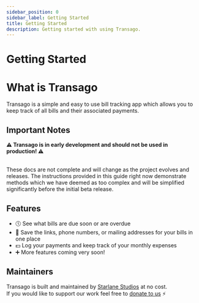 ```yaml
---
sidebar_position: 0
sidebar_label: Getting Started
title: Getting Started
description: Getting started with using Transago.
---
```


# Getting Started

# What is Transago

Transago is a simple and easy to use bill tracking app which allows you to keep track of all bills and their associated payments.

## Important Notes
<b>⚠️ Transago is in early development and should not be used in production! ⚠️</b><br/>
<br/>

These docs are not complete and will change as the project evolves and releases. 
The instructions provided in this guide right now demonstrate methods which we have deemed as too complex and will be simplified significantly before the initial beta release. 

## Features
- 🕔 See what bills are due soon or are overdue
- 🔖 Save the links, phone numbers, or mailing addresses for your bills in one place
- 💵 Log your payments and keep track of your monthly expenses
- ➕ More features coming very soon!

## Maintainers
Transago is built and maintained by <a href="https://starlane.studio/">Starlane Studios</a> at no cost.<br />
If you would like to support our work feel free to [donate to us](https://paypal.me/StarlaneStudios) ⚡